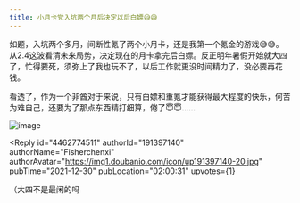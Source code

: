 ```yaml
---
title: 小月卡党入坑两个月后决定以后白嫖😅😅
---
```



<Forum groupName="原神" groupUrl="https://www.douban.com/group/genshin/" archivedAt="2025-05-16T16:53:56.842Z">
  <Post
    id="256793795"
    title="小月卡党入坑两个月后决定以后白嫖😅😅"
    url="https://www.douban.com/group/topic/256793795/?_spm_id=MTk3NzY1NTA1"
    pubTime="2021-12-31"
    highlightUserId="191397140"
  >
如题，入坑两个多月，间断性氪了两个小月卡，还是我第一个氪金的游戏😅😅。从2.4这波看清未来局势，决定现在的月卡拿完后白嫖。反正明年暑假开始就大四了，忙得要死，须弥上了我也玩不了，以后工作就更没时间精力了，没必要再花钱。

看透了，作为一个非酋对于来说，只有白嫖和重氪才能获得最大程度的快乐，何苦为难自己，还要为了那点东西精打细算，倦了😇😇......

![image](https://img3.doubanio.com/view/group_topic/l/public/p519859767.webp)

<Reply
  id="4462774511"
  authorId="191397140"
  authorName="Fisherchenxi"
  authorAvatar="https://img1.doubanio.com/icon/up191397140-20.jpg"
  pubTime="2021-12-30"
  pubLocation="02:00:31"
  upvotes={1}
>
（大四不是最闲的吗
</Reply>
  </Post>
</Forum>
